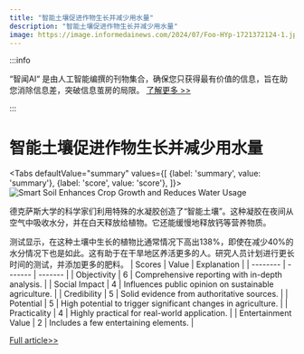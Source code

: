 ```yaml
---
title: "智能土壤促进作物生长并减少用水量"
description: "智能土壤促进作物生长并减少用水量"
image: https://image.informedainews.com/2024/07/Foo-HYp-1721372124-1.jpg
---
```



:::info

“智闻AI“ 是由人工智能编撰的刊物集合，确保您只获得最有价值的信息，旨在助您消除信息差，突破信息茧房的局限。  [了解更多 >>](/)

:::

# 智能土壤促进作物生长并减少用水量


<Tabs
	defaultValue="summary"
	values={[
	{label: 'summary', value: 'summary'},
	{label: 'score', value: 'score'},
]}>
<TabItem value="summary">
<img
  src="https://image.informedainews.com/2024/07/Foo-HYp-1721372124-1.jpg"
  alt="Smart Soil Enhances Crop Growth and Reduces Water Usage"
/>



德克萨斯大学的科学家们利用特殊的水凝胶创造了“智能土壤”。这种凝胶在夜间从空气中吸收水分，并在白天释放给植物。它还能缓慢地释放钙等营养物质。

测试显示，在这种土壤中生长的植物比通常情况下高出138%，即使在减少40%的水分情况下也是如此。这有助于在干旱地区养活更多的人。研究人员计划进行更长时间的测试，并添加更多的肥料。
</TabItem>
<TabItem value="score">
	| Scores     | Value   | Explanation |
	| -------- | ------- | ------- |
	| Objectivity  | 6    | Comprehensive reporting with in-depth analysis.    |
	| Social Impact | 4     | Influences public opinion on sustainable agriculture.    |
	| Credibility    | 5    | Solid evidence from authoritative sources.    |
	| Potential    | 5    | High potential to trigger significant changes in agriculture.    |
	| Practicality    | 4    | Highly practical for real-world application.    |
	| Entertainment Value    | 2    | Includes a few entertaining elements.    |
</TabItem>
</Tabs>

[Full article>>](https://www.cnbeta.com.tw/articles/science/1438793.htm)
